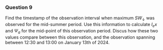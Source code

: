 ### Question 9

Find the timestamp of the observation interval when maximum $SW_\downarrow$ was observed for the mid-summer period.  Use this information to calculate $I_ex$ and $\Psi_a$ for the mid-point of this observation period.  Discus how these two values compare between this observation, and the observation spanning between 12:30 and 13:00 on January 13th of 2024.


